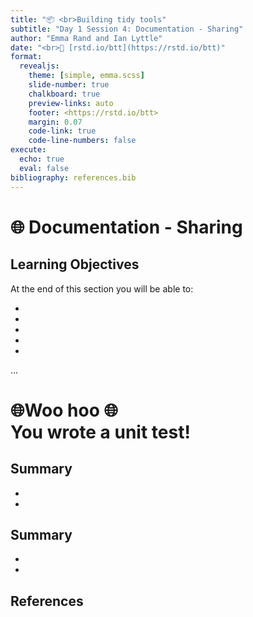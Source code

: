 ```yaml
---
title: "📦 <br>Building tidy tools"
subtitle: "Day 1 Session 4: Documentation - Sharing"
author: "Emma Rand and Ian Lyttle"
date: "<br>🔗 [rstd.io/btt](https://rstd.io/btt)"
format:
  revealjs: 
    theme: [simple, emma.scss]
    slide-number: true
    chalkboard: true
    preview-links: auto
    footer: <https://rstd.io/btt>
    margin: 0.07
    code-link: true
    code-line-numbers: false
execute:
  echo: true
  eval: false
bibliography: references.bib
---
```


# 🌐 Documentation - Sharing

## Learning Objectives

At the end of this section you will be able to:

::: small
-   
-    
-   
-   
-   
:::



...

# 🌐Woo hoo 🌐 <BR> You wrote a unit test!

## Summary

::: small
-   
-   
:::

## Summary

::: small
-   
-   
:::

## References {.extrasmall}

